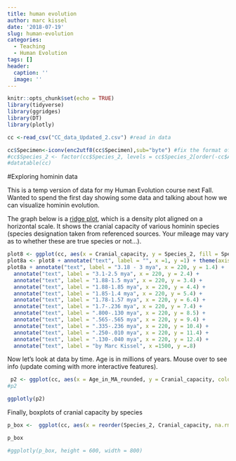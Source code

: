 ```yaml
---
title: human evolution
author: marc kissel
date: '2018-07-19'
slug: human-evolution
categories:
  - Teaching
  - Human Evolution
tags: []
header:
  caption: ''
  image: ''
---
```



```r
knitr::opts_chunk$set(echo = TRUE)
library(tidyverse)
library(ggridges)
library(DT)
library(plotly)
```






```r
cc <-read_csv("CC_data_Updated_2.csv") #read in data

cc$Specimen<-iconv(enc2utf8(cc$Specimen),sub="byte") #fix the format of Specimen col
#cc$Species_2 <- factor(cc$Species_2, levels = cc$Species_2[order(-cc$Age_in_MA_rounded)])
#datatable(cc)
```


#Exploring hominin data

This is a temp version of data for my Human Evolution course next Fall. Wanted to spend the first day showing some data and talking about how we can visualize hominin evolution.

The graph below is a [ridge plot](https://cran.r-project.org/web/packages/ggridges/vignettes/introduction.html), which is a density plot aligned on a horizontal scale. It shows the cranial capacity of various hominin species (species designation taken from referenced sources. Your mileage may vary as to whether these are true species or not...).

```r
plot8 <- ggplot(cc, aes(x = Cranial_capacity, y = Species_2, fill = Species_2)) + geom_density_ridges() + theme_ridges() + labs(title = "plot of cranial size in CC", subtitle = "data from Schoenemann 2013 & Hawks et al 2017")
plot8a <- plot8 + annotate("text", label = "", x =1, y =1) + theme(axis.title.y = element_blank())
plot8a + annotate("text", label = "3.18 - 3 mya", x = 220, y = 1.4) +
  annotate("text", label = "3.1-2.5 mya", x = 220, y = 2.4) +
  annotate("text", label = "1.88-1.5 mya", x = 220, y = 3.4) +
  annotate("text", label = "1.88-1.85 mya", x = 220, y = 4.4) +
  annotate("text", label = "1.85-1.4 mya", x = 220, y = 5.4) +
  annotate("text", label = "1.78-1.57 mya", x = 220, y = 6.4) +
  annotate("text", label = "1.7-.236 mya", x = 220, y = 7.4) +
  annotate("text", label = ".800-.130 mya", x = 220, y = 8.5) +
  annotate("text", label = ".565-.565 mya", x = 220, y = 9.4) +
  annotate("text", label = ".335-.236 mya", x = 220, y = 10.4) +
  annotate("text", label = ".250-.010 mya", x = 220, y = 11.4) +
  annotate("text", label = ".130-.040 mya", x = 220, y = 12.4) +
  annotate("text", label = "by Marc Kissel", x =1500, y =.8)
```


Now let's look at data by time. Age is in millions of years. Mouse over to see info (update coming with more interactive features).

```r

 p2 <- ggplot(cc, aes(x = Age_in_MA_rounded, y = Cranial_capacity, color = Species_2, label = Specimen)) + geom_point() 
#p2
```



```r
ggplotly(p2)

```


Finally, boxplots of cranial capacity by species



```r
p_box <-  ggplot(cc, aes(x = reorder(Species_2, Cranial_capacity, na.rm = TRUE) , y = Cranial_capacity, fill = Species_2)) + geom_boxplot() + coord_flip() +labs(y= "Cranial Capacity", x = NULL)

p_box

#ggplotly(p_box, height = 600, width = 800)
```




